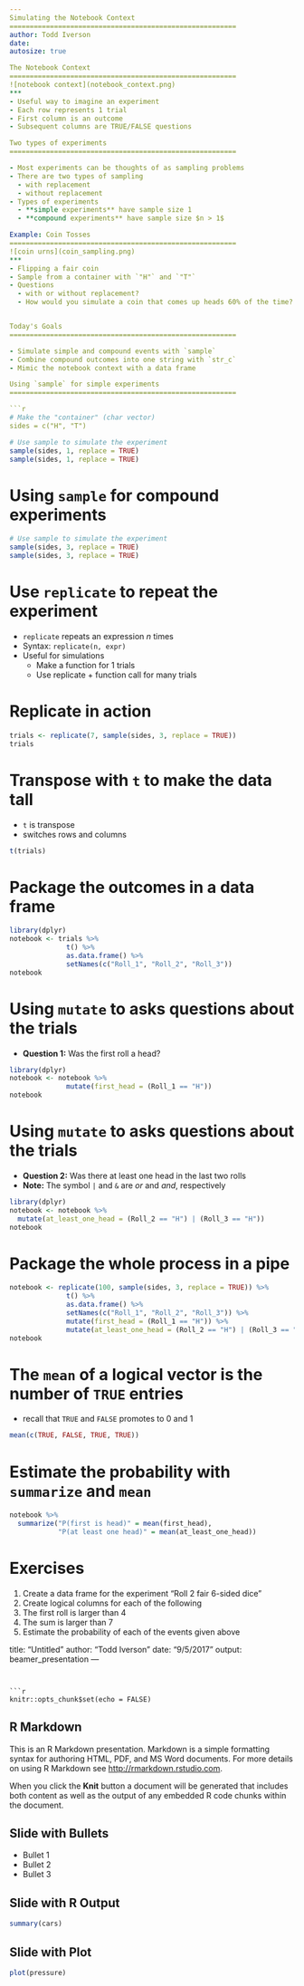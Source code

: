 ```yaml
---
Simulating the Notebook Context
========================================================
author: Todd Iverson
date: 
autosize: true

The Notebook Context
========================================================
![notebook context](notebook_context.png)
***
- Useful way to imagine an experiment
- Each row represents 1 trial
- First column is an outcome
- Subsequent columns are TRUE/FALSE questions

Two types of experiments
========================================================

- Most experiments can be thoughts of as sampling problems
- There are two types of sampling
  - with replacement
  - without replacement 
- Types of experiments
  - **simple experiments** have sample size 1
  - **compound experiments** have sample size $n > 1$

Example: Coin Tosses
========================================================
![coin urns](coin_sampling.png)
***
- Flipping a fair coin
- Sample from a container with `"H"` and `"T"`
- Questions
  - with or without replacement?
  - How would you simulate a coin that comes up heads 60% of the time?


Today's Goals
========================================================

- Simulate simple and compound events with `sample`
- Combine compound outcomes into one string with `str_c`
- Mimic the notebook context with a data frame

Using `sample` for simple experiments
========================================================

```r
# Make the "container" (char vector)
sides = c("H", "T")
```
```r
# Use sample to simulate the experiment
sample(sides, 1, replace = TRUE)
sample(sides, 1, replace = TRUE)
```

Using `sample` for compound experiments
========================================================

```r
# Use sample to simulate the experiment
sample(sides, 3, replace = TRUE)
sample(sides, 3, replace = TRUE)
```

<!-- Combine the outcomes into one string with `str_c` -->
<!-- ======================================================== -->
<!-- - Converting 1 string is useful -->
<!--   - Use string functions with `mutate` -->
<!--   - Much easier to answer questions -->

<!-- Example -->
<!-- ======================================================== -->
<!-- left: 40% -->
<!-- ```{r} -->
<!-- library(stringr) -->
<!-- str_c(c("A", "b", "C"), collapse = ",") -->
<!-- ``` -->
<!-- ```{r} -->
<!-- sides %>% sample(3, replace = TRUE) %>% str_c(collapse = "") -->
<!-- str_c(sample(sides, 3, replace = TRUE), collapse = "") -->
<!-- ``` -->

<!-- Package this as a function - Step 1 -->
<!-- ======================================================== -->

<!-- ```{r} -->
<!-- space <- sides -->
<!-- n <- 3 -->
<!-- replace <- TRUE -->
<!-- space %>%  -->
<!--   sample(n, replace = replace) %>%  -->
<!--   str_c(collapse = "") -->
<!-- ``` -->

<!-- - Change values to variables -->
<!-- - Make the names generic -->

<!-- Package this as a function - Step 2 -->
<!-- ======================================================== -->

<!-- ```{r} -->
<!-- outcomes <- function(space, n, replace = TRUE) { -->
<!--   space %>%  -->
<!--     sample(n, replace = replace) %>%  -->
<!--     str_c(collapse = "") -->
<!-- } -->
<!-- outcomes(sides, 3) -->
<!-- ``` -->

<!-- - Wrap in a function -->
<!-- - Execute with a function call -->

Use `replicate` to repeat the experiment
========================================================

- `replicate` repeats an expression $n$ times
- Syntax: `replicate(n, expr)`
- Useful for simulations
  - Make a function for 1 trials
  - Use replicate + function call for many trials
  
Replicate in action
========================================================

```r
trials <- replicate(7, sample(sides, 3, replace = TRUE))
trials
```

Transpose with `t` to make the data tall
========================================================

- `t` is transpose
- switches rows and columns

```r
t(trials)
```

Package the outcomes in a data frame
========================================================

```r
library(dplyr)
notebook <- trials %>% 
              t() %>% 
              as.data.frame() %>% 
              setNames(c("Roll_1", "Roll_2", "Roll_3"))
notebook
```

Using `mutate` to asks questions about the trials
========================================================
- **Question 1:** Was the first roll a head?

```r
library(dplyr)
notebook <- notebook %>% 
              mutate(first_head = (Roll_1 == "H"))
notebook
```

Using `mutate` to asks questions about the trials
========================================================
- **Question 2:** Was there at least one head in the last two rolls
- **Note:** The symbol `|` and `&` are *or* and *and*, respectively

```r
library(dplyr)
notebook <- notebook %>% 
  mutate(at_least_one_head = (Roll_2 == "H") | (Roll_3 == "H"))
notebook
```

Package the whole process in a pipe
========================================================

```r
notebook <- replicate(100, sample(sides, 3, replace = TRUE)) %>%
              t() %>%
              as.data.frame() %>%
              setNames(c("Roll_1", "Roll_2", "Roll_3")) %>%
              mutate(first_head = (Roll_1 == "H")) %>%
              mutate(at_least_one_head = (Roll_2 == "H") | (Roll_3 == "H"))
notebook
```

The `mean` of a logical vector is the number of `TRUE` entries
========================================================

- recall that `TRUE` and `FALSE` promotes to 0 and 1

```r
mean(c(TRUE, FALSE, TRUE, TRUE))
```

Estimate the probability with `summarize` and `mean`
========================================================

```r
notebook %>%
  summarize("P(first is head)" = mean(first_head), 
            "P(at least one head)" = mean(at_least_one_head))
```

Exercises
========================================================
  
1. Create a data frame for the experiment "Roll 2 fair 6-sided dice"
2. Create logical columns for each of the following
  1. The first roll is larger than 4
  2. The sum is larger than 7
3. Estimate the probability of each of the events given above
  
title: "Untitled"
author: "Todd Iverson"
date: "9/5/2017"
output: beamer_presentation
---
```


```r
knitr::opts_chunk$set(echo = FALSE)
```

## R Markdown

This is an R Markdown presentation. Markdown is a simple formatting syntax for authoring HTML, PDF, and MS Word documents. For more details on using R Markdown see <http://rmarkdown.rstudio.com>.

When you click the **Knit** button a document will be generated that includes both content as well as the output of any embedded R code chunks within the document.

## Slide with Bullets

- Bullet 1
- Bullet 2
- Bullet 3

## Slide with R Output

```r
summary(cars)
```

## Slide with Plot

```r
plot(pressure)
```


